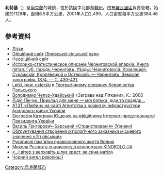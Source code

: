 {{No footnotes|time=2019-02-02T04:16:43+00:00}}
{{Bare URLs}}
{{coord|50|42|10|N|30|44|46|E|scale:30000|display=title}}
{{Infobox settlement
| name = 利特基
| image_skyline =
| imagesize = 
| image_caption = 
| image_flag = File:Litky Brovarski rajon Kyivska obl Flag.png
| image_shield = File:Litky Brovarski rajon Kyivska obl Arm.png
| pushpin_map = Ukraine
| pushpin_label_position = bottom
| subdivision_type = 國家
| subdivision_name = {{UKR}}
| subdivision_type1 = [[烏克蘭行政區劃|州]]
| subdivision_name1 = [[基輔州|基輔州]]
| subdivision_type2 = [[區_(烏克蘭)|區]]
| subdivision_name2 = [[布羅瓦里區|布羅瓦里區]]
| subdivision_type3 = 
| subdivision_name3 = 
| leader_title = 市長
| leader_name = Андріяш Ігор Григорович
| established_title = 創建時間
| established_date = 
| established_title3 = 擁有自治權
| established_date3 = 
| area_total_km2 = 6.5
| population_as_of = 
| population_total = 2499
| population_density_km2 = auto
| timezone = [[歐洲東部時間|EET]]
| utc_offset = +1
| timezone_DST = [[歐洲東部夏令時間|EEST]]
| utc_offset_DST = +2
| coordinates = {{coord|50|42|10|N|30|44|46|E|region:|display=inline}}
| postal_code_type = 郵政號碼
| postal_code = 07411
| area_code = +380 4594
| blank_name = 
| blank_info = 
| website = }}
'''利特基'''（{{lang-uk|Літки}}）是[[烏克蘭|烏克蘭]]的城鎮，位於該國中北部[[基輔州|基輔州]]，由[[布羅瓦里區|布羅瓦里區]]負責管轄，始建於1128年，面積6.5平方公里，2001年人口2,499，人口密度每平方公里384.46人。

==參考資料==
* [http://gska2.rada.gov.ua/pls/z7502/A005?rdat1=05.08.2008&rf7571=15362 Літки]{{dead link|date=2017年11月 |bot=InternetArchiveBot |fix-attempted=yes }}
* [http://www.litky-rada.gov.ua/ Офіційний сайт] {{Wayback|url=http://www.litky-rada.gov.ua/ |date=20160910234218 }} [[Літківська_сільська_рада_(Броварський_район)|Літківської сільської ради]]
* [https://web.archive.org/web/20140606220234/http://litky.net/ Неофіційний сайт]
* [https://drive.google.com/file/d/0B9EyeQe6VOzoTzZSZFZYTDZINjQ/edit?usp=sharing Историко-статистическое описаніе Черниговской епархіи. Книга пятая. Губ. городъ Черниговъ. Уѣзды: Черниговскій, Козелецкій, Суражскій, Кролевецкій и Остерскій. — Черниговъ, Земская типографія, 1874. — С. 430-431.]{{Wayback|url=https://drive.google.com/file/d/0B9EyeQe6VOzoTzZSZFZYTDZINjQ/edit?usp=sharing |date=20160527135325 }}
* [http://dir.icm.edu.pl/pl/Slownik_geograficzny/Tom_V/182 Letki, pow. osterski] {{Wayback|url=http://dir.icm.edu.pl/pl/Slownik_geograficzny/Tom_V/182 |date=20191002091507 }} в [[Географічний_словник_Королівства_Польського|Географічному словнику Королівства Польського]]{{ref-pl}}
* [[Чепур-Удайський_Володимир_Миколайович|Володимир Чепур-Удайський]] «Заграва над Літками», К.: 2000
* [http://www.ualogos.kiev.ua/fulltext.html?id=1273 Лідія Пінчук. Приклад для мене — мої батьки, діди та прадіди…]{{dead link|date=2017年11月 |bot=InternetArchiveBot |fix-attempted=yes }}{{ref-uk}}
* [http://www.smida.gov.ua/reestr/?kod=05468133 АТЗТ «Любич» на сайті Агентства з розвитку інфраструктури фондового ринку України]{{Wayback|url=http://www.smida.gov.ua/reestr/?kod=05468133 |date=20070928040625 }}{{ref-uk}}
* [https://web.archive.org/web/20070220112400/http://www.president.gov.ua/content/p_600.html Біографія Катерини Ющенко на офіційному Інтернет-представництві Президента України]{{ref-uk}}
* [http://litopys.org.ua/old18/old18_34.htm Василь Григорович-Барський «Странствованія» (Уривки)] {{Wayback|url=http://litopys.org.ua/old18/old18_34.htm |date=20200206144118 }}{{ref-uk}}
* [http://www.uarivers.net/activities/kekc/kekc_obgrunt_litkivskij.pdf Обґрунтування створення іхтіологічного заказника місцевого значення «Літківський»]{{dead link|date=2017年11月 |bot=InternetArchiveBot |fix-attempted=yes }}{{ref-uk}}
* [https://web.archive.org/web/20061218192707/http://www.svoboda-news.com/2004/22/8.htm Рукописні пам'ятки православного життя Волині]{{ref-uk}}
* [http://www.kinokolo.ua/cyclopedia/person.php/456 Микола Рєзник в енциклопедії кінопорталу KINOKOLO.UA] {{Wayback|url=http://www.kinokolo.ua/cyclopedia/person.php/456 |date=20201027035036 }}{{ref-uk}}
* [http://www.kiev-pravda.kiev.ua/index.php?article=1519 «…І вітер з верховіть цілує хрест, як сина матір»]{{Dead link|date=2019年10月 |bot=InternetArchiveBot |fix-attempted=yes }}{{ref-uk}}
* [http://siver.com.ua/publ/4-1-0-53 Чорний ангел революції] {{Wayback|url=http://siver.com.ua/publ/4-1-0-53 |date=20170503103434 }}{{ref-uk}}

{{Ukraine-geo-stub}}
[[Category:烏克蘭城市|Category:烏克蘭城市]]